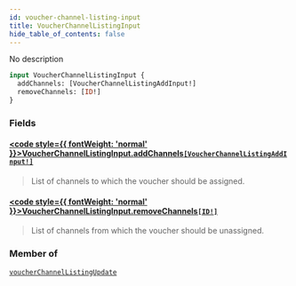 ```yaml
---
id: voucher-channel-listing-input
title: VoucherChannelListingInput
hide_table_of_contents: false
---
```








No description

```graphql
input VoucherChannelListingInput {
  addChannels: [VoucherChannelListingAddInput!]
  removeChannels: [ID!]
}
```


### Fields

#### [<code style={{ fontWeight: 'normal' }}>VoucherChannelListingInput.<b>addChannels</b></code>](#)<Bullet />[`[VoucherChannelListingAddInput!]`](../../../developer/api-reference/inputs/voucher-channel-listing-add-input) <Badge class="secondary" text="list"/> <Badge class="secondary" text="input"/>
> List of channels to which the voucher should be assigned.
> 

#### [<code style={{ fontWeight: 'normal' }}>VoucherChannelListingInput.<b>removeChannels</b></code>](#)<Bullet />[`[ID!]`](../../../developer/api-reference/scalars/id) <Badge class="secondary" text="list"/> <Badge class="secondary" text="scalar"/>
> List of channels from which the voucher should be unassigned.
> 



### Member of

[`voucherChannelListingUpdate`](../../../developer/api-reference/mutations/voucher-channel-listing-update)  <Badge class="secondary" text="mutation"/>



